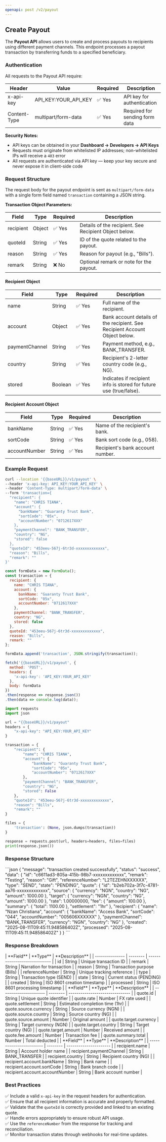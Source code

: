 ```yaml
---
openapi: post /v2/payout
---
```


## Create Payout

The **Payout API** allows users to create and process payouts to recipients using different payment channels. This endpoint processes a payout transaction by transferring funds to a specified beneficiary.

### Authentication

All requests to the Payout API require:

| **Header**   | **Value**               | **Required** | **Description**                |
| ------------ | ----------------------- | ------------ | ------------------------------ |
| x-api-key    | API_KEY:YOUR_API_KEY    | ✅ Yes        | API key for authentication     |
| Content-Type | multipart/form-data     | ✅ Yes        | Required for sending form data |

**Security Notes:**
- API keys can be obtained in your **Dashboard → Developers → API Keys**
- Requests must originate from whitelisted IP addresses; non-whitelisted IPs will receive a `403` error
- All requests are authenticated via API key — keep your key secure and never expose it in client-side code

### Request Structure

The request body for the payout endpoint is sent as `multipart/form-data` with a single form field named `transaction` containing a JSON string.

**Transaction Object Parameters:**

| **Field** | **Type** | **Required** | **Description**                                       |
| --------- | -------- | ------------ | ----------------------------------------------------- |
| recipient | Object   | ✅ Yes        | Details of the recipient. See Recipient Object below. |
| quoteId   | String   | ✅ Yes        | ID of the quote related to the payout.                |
| reason    | String   | ✅ Yes        | Reason for payout (e.g., "Bills").                    |
| remark    | String   | ❌ No         | Optional remark or note for the payout.               |

#### Recipient Object

| **Field**      | **Type** | **Required** | **Description**                                                            |
| -------------- | -------- | ------------ | -------------------------------------------------------------------------- |
| name           | String   | ✅ Yes        | Full name of the recipient.                                                |
| account        | Object   | ✅ Yes        | Bank account details of the recipient. See Recipient Account Object below. |
| paymentChannel | String   | ✅ Yes        | Payment method, e.g., BANK_TRANSFER.                                      |
| country        | String   | ✅ Yes        | Recipient's 2-letter country code (e.g., NG).                              |
| stored         | Boolean  | ✅ Yes        | Indicates if recipient info is stored for future use (true/false).         |

#### Recipient Account Object

| **Field**     | **Type** | **Required** | **Description**                  |
| ------------- | -------- | ------------ | -------------------------------- |
| bankName      | String   | ✅ Yes        | Name of the recipient's bank.    |
| sortCode      | String   | ✅ Yes        | Bank sort code (e.g., 058).      |
| accountNumber | String   | ✅ Yes        | Recipient's bank account number. |

### Example Request

<CodeGroup>

```bash cURL
curl --location '{{baseURL}}/v1/payout' \
--header 'x-api-key: API_KEY:YOUR_API_KEY' \
--header 'Content-Type: multipart/form-data' \
--form 'transaction={
  "recipient": {
    "name": "CHRIS TIANA",
    "account": {
      "bankName": "Guaranty Trust Bank",
      "sortCode": "05x",
      "accountNumber": "0712617XXX"
    },
    "paymentChannel": "BANK_TRANSFER",
    "country": "NG",
    "stored": false
  },
  "quoteId": "453eeu-567j-6tr3d-xxxxxxxxxxxxx",
  "reason": "Bills",
  "remark": ""
}'
```

```javascript JavaScript
const formData = new FormData();
const transaction = {
  recipient: {
    name: "CHRIS TIANA",
    account: {
      bankName: "Guaranty Trust Bank",
      sortCode: "05x",
      accountNumber: "0712617XXX"
    },
    paymentChannel: "BANK_TRANSFER",
    country: "NG",
    stored: false
  },
  quoteId: "453eeu-567j-6tr3d-xxxxxxxxxxxxx",
  reason: "Bills",
  remark: ""
};

formData.append('transaction', JSON.stringify(transaction));

fetch('{{baseURL}}/v1/payout', {
  method: 'POST',
  headers: {
    'x-api-key': 'API_KEY:YOUR_API_KEY'
  },
  body: formData
})
.then(response => response.json())
.then(data => console.log(data));
```

```python Python
import requests
import json

url = "{{baseURL}}/v1/payout"
headers = {
    "x-api-key": "API_KEY:YOUR_API_KEY"
}

transaction = {
    "recipient": {
        "name": "CHRIS TIANA",
        "account": {
            "bankName": "Guaranty Trust Bank",
            "sortCode": "05x",
            "accountNumber": "0712617XXX"
        },
        "paymentChannel": "BANK_TRANSFER",
        "country": "NG",
        "stored": False
    },
    "quoteId": "453eeu-567j-6tr3d-xxxxxxxxxxxxx",
    "reason": "Bills",
    "remark": ""
}

files = {
    'transaction': (None, json.dumps(transaction))
}

response = requests.post(url, headers=headers, files=files)
print(response.json())
```

</CodeGroup>

### Response Structure

<Accordion title="Success Response">
```json
{
    "message": "transaction created successfully",
    "status": "success",
    "data": {
        "id": "c6611ad3-805a-415b-98b7-xxxxxxxxxxxxx",
        "remark": "Testing",
        "reason": "Gift",
        "referenceNumber": "L2TEZEHNXXXXXX",
        "type": "SEND",
        "state": "PENDING",
        "quote": {
            "id": "b2eb702a-3f7c-4781-aa76-xxxxxxxxxxxxx",
            "source": {
                "currency": "NGN",
                "country": "NG",
                "amount": 1000.00
            },
            "target": {
                "currency": "NGN",
                "country": "NG",
                "amount": 1000.00
            },
            "rate": 1.00000000,
            "fee": {
                "amount": 100.00
            },
            "summary": {
                "total": 1100.00
            },
            "settlement": "1hr"
        },
        "recipient": {
            "name": "Nzan Christiana",
            "account": {
                "bankName": "Access Bank",
                "sortCode": "044",
                "accountNumber": "005606XXXXXX"
            },
            "paymentChannel": "BANK_TRANSFER",
            "currency": "NGN",
            "country": "NG"
        },
        "created": "2025-08-11T09:45:11.948586402Z",
        "processed": "2025-08-11T09:45:11.948586402Z"
    }
}
```
</Accordion>

### Response Breakdown

<Accordion title="Transaction Data">
| **Field**       | **Type** | **Description**               |
| --------------- | -------- | ----------------------------- |
| id              | String   | Unique transaction ID         |
| remark          | String   | Narration for transaction     |
| reason          | String   | Transaction purpose (Bills)   |
| referenceNumber | String   | Unique tracking reference     |
| type            | String   | Transaction type (SEND)       |
| state           | String   | Current status (PENDING)      |
| created         | String   | ISO 8601 creation timestamp   |
| processed       | String   | ISO 8601 processing timestamp |
</Accordion>

<Accordion title="Quote Details">
| **Field**              | **Type** | **Description**                 |
| ---------------------- | -------- | ------------------------------- |
| quote.id               | String   | Unique quote identifier         |
| quote.rate             | Number   | FX rate used                    |
| quote.settlement       | String   | Estimated completion time (1hr) |
| quote.source.currency  | String   | Source currency (NGN)           |
| quote.source.country   | String   | Source country (NG)             |
| quote.source.amount    | Number   | Original amount                 |
| quote.target.currency  | String   | Target currency (NGN)           |
| quote.target.country   | String   | Target country (NG)             |
| quote.target.amount    | Number   | Received amount                 |
| quote.fee.amount       | Number   | Transaction fee                 |
| quote.summary.total    | Number   | Total deducted                  |
</Accordion>

<Accordion title="Recipient Details">
| **Field**                | **Type** | **Description**        |
| ------------------------ | -------- | ---------------------- |
| recipient.name           | String   | Account holder name    |
| recipient.paymentChannel | String   | BANK_TRANSFER          |
| recipient.country        | String   | Recipient country (NG) |
| recipient.account.bankName | String | Bank name             |
| recipient.account.sortCode | String | Bank branch code      |
| recipient.account.accountNumber | String | Bank account number |
</Accordion>

### Best Practices

✅ Include a valid `x-api-key` in the request headers for authentication.  
✅ Ensure that all recipient information is accurate and properly formatted.  
✅ Validate that the `quoteId` is correctly provided and linked to an existing quote.  
✅ Handle errors appropriately to ensure robust API usage.  
✅ Use the `referenceNumber` from the response for tracking and reconciliation.  
✅ Monitor transaction states through webhooks for real-time updates.